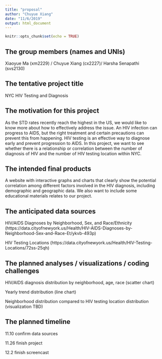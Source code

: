 ```yaml
---
title: "proposal"
author: "Chuyue Xiang"
date: "11/6/2019"
output: html_document
---
```


```r
knitr::opts_chunk$set(echo = TRUE)
```

## The group members (names and UNIs)

Xiaoyue Ma (xm2229) / Chuyue Xiang (cx2227)/ Harsha Senapathi (svs2130)


## The tentative project title

NYC HIV Testing and Diagnosis


## The motivation for this project

As the STD rates recently reach the highest in the US, we would like to know more about how to effectively address the issue. An HIV infection can progress to AIDS, but the right treatment and certain precautions can prevent this from happening. HIV testing is an effective way to diagnose early and prevent progression to AIDS. In this project, we want to see whether there is a relationship or correlation between the number of diagnosis of HIV and the number of HIV testing location within NYC.


## The intended final products

A website with interactive graphs and charts that clearly show the potential correlation among different factors involved in the HIV diagnosis, including demographic and geographic data. We also want to include some educational materials relates to our project.


## The anticipated data sources

HIV/AIDS Diagnoses by Neighborhood, Sex, and Race/Ethnicity (https://data.cityofnewyork.us/Health/HIV-AIDS-Diagnoses-by-Neighborhood-Sex-and-Race-Et/ykvb-493p)

HIV Testing Locations
(https://data.cityofnewyork.us/Health/HIV-Testing-Locations/72ss-25qh)


## The planned analyses / visualizations / coding challenges

HIV/AIDS diagnosis distribution by neighborhood, age, race (scatter chart)

Yearly trend distribution (line chart)

Neighborhood distribution compared to HIV testing location distribution (visualization TBD)


## The planned timeline

11.10 confirm data sources

11.26 finish project

12.2 finish screencast

